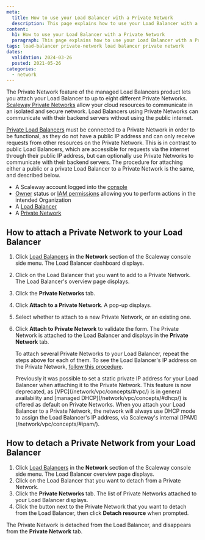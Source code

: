 ```yaml
---
meta:
  title: How to use your Load Balancer with a Private Network
  description: This page explains how to use your Load Balancer with a Private Network
content:
  h1: How to use your Load Balancer with a Private Network
  paragraph: This page explains how to use your Load Balancer with a Private Network
tags: load-balancer private-network load balancer private network
dates:
  validation: 2024-03-26
  posted: 2021-05-26
categories:
  - network
---
```


The Private Network feature of the managed Load Balancers product lets you attach your Load Balancer to up to eight different Private Networks. [Scaleway Private Networks](/network/vpc/concepts/#private-networks/) allow your cloud resources to communicate in an isolated and secure network. Load Balancers using Private Networks can communicate with their backend servers without using the public internet.

[Private Load Balancers](/network/load-balancer/concepts/#private-load-balancer/) must be connected to a Private Network in order to be functional, as they do not have a public IP address and can only receive requests from other resources on the Private Network. This is in contrast to public Load Balancers, which are accessible for requests via the internet through their public IP address, but can optionally use Private Networks to communicate with their backend servers. The procedure for attaching either a public or a private Load Balancer to a Private Network is the same, and described below.

<Macro id="requirements" />

- A Scaleway account logged into the [console](https://console.scaleway.com/)
- [Owner](/identity-and-access-management/iam/concepts/#owner/) status or [IAM permissions](/identity-and-access-management/iam/concepts/#permission/) allowing you to perform actions in the intended Organization
- A [Load Balancer](/network/load-balancer/how-to/create-load-balancer/)
- A [Private Network](/network/vpc/how-to/create-private-network/)

## How to attach a Private Network to your Load Balancer

1. Click [Load Balancers](https://console.scaleway.com/load-balancer/lbs/) in the **Network** section of the Scaleway console side menu. The Load Balancer dashboard displays.
2. Click on the Load Balancer that you want to add to a Private Network. The Load Balancer's overview page displays.
3. Click the **Private Networks** tab.
4. Click **Attach to a Private Network**. A pop-up displays.

    <Lightbox src="scaleway-lb-pn-attach.webp" alt="" />

5. Select whether to attach to a new Private Network, or an existing one.
6. Click **Attach to Private Network** to validate the form. The Private Network is attached to the Load Balancer and displays in the **Private Network** tab.

    To attach several Private Networks to your Load Balancer, repeat the steps above for each of them. To see the Load Balancer's IP address on the Private Network, [follow this procedure](/network/vpc/how-to/attach-resources-to-pn/#how-to-view-the-resource's-ip-address/).

    <Message type="note">
    Previously it was possible to set a static private IP address for your Load Balancer when attaching it to the Private Network. This feature is now deprecated, as [VPC](/network/vpc/concepts/#vpc/) is in general availability and [managed DHCP](/network/vpc/concepts/#dhcp/) is offered as default on Private Networks. When you attach your Load Balancer to a Private Network, the network will always use DHCP mode to assign the Load Balancer's IP address, via Scaleway's internal [IPAM](/network/vpc/concepts/#ipam/).
    </Message>

## How to detach a Private Network from your Load Balancer

1. Click [Load Balancers](https://console.scaleway.com/load-balancer/lbs/) in the **Network** section of the Scaleway console side menu. The Load Balancer overview page displays.
2. Click on the Load Balancer that you want to detach from a Private Network.
3. Click the **Private Networks** tab. The list of Private Networks attached to your Load Balancer displays.
4. Click the <Icon name="unlink" /> button next to the Private Network that you want to detach from the Load Balancer, then click **Detach resource** when prompted.
    <Lightbox src="scaleway-load-balancer-detach-private-network.webp" alt="" />

The Private Network is detached from the Load Balancer, and disappears from the **Private Network** tab.


